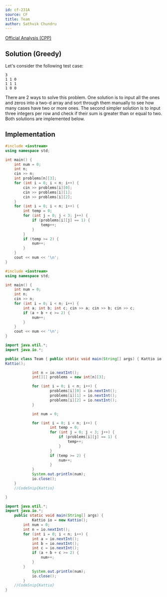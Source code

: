 ```yaml
---
id: cf-231A
source: CF
title: Team
author: Sathvik Chundru
---
```


[Official Analysis (CPP)](https://codeforces.com/blog/entry/5486)

## Solution (Greedy)

Let's consider the following test case:

```
3
1 1 0
1 1 1
1 0 0
```

There are 2 ways to solve this problem. One solution is to input all the ones
and zeros into a two-d array and sort through them manually to see how many
cases have two or more ones. The second simpler solution is to input three
integers per row and check if their sum is greater than or equal to two. Both
solutions are implemented below.

## Implementation

<LanguageSection>

<CPPSection>

```CPP
#include <iostream>
using namespace std;

int main() {
	int num = 0;
	int n;
	cin >> n;
	int problems[n][3];
	for (int i = 0; i < n; i++) {
		cin >> problems[i][0];
		cin >> problems[i][1];
		cin >> problems[i][2];
	}
	for (int i = 0; i < n; i++) {
		int temp = 0;
		for (int j = 0; j < 3; j++) {
			if (problems[i][j] == 1) {
				temp++;
			}
		}
		if (temp >= 2) {
			num++;
		}
	}
	cout << num << '\n';
}
```

</CPPSection>

<CPPSection>

```CPP
#include <iostream>
using namespace std;

int main() {
	int num = 0;
	int n;
	cin >> n;
	for (int i = 0; i < n; i++) {
		int a; int b; int c; cin >> a; cin >> b; cin >> c;
		if (a + b + c >= 2) {
			num++;
		}
	}
	cout << num << '\n';
}
```

</CPPSection>
	
<JavaSection>
	
```java
import java.util.*;
import java.io.*;

public class Team { public static void main(String[] args) { Kattio io = new
Kattio();

        	int n = io.nextInt();
        	int[][] problems = new int[n][3];

        	for (int i = 0; i < n; i++) {
            		problems[i][0] = io.nextInt();
            		problems[i][1] = io.nextInt();
            		problems[i][2] = io.nextInt();
        	}

        	int num = 0;

        	for (int i = 0; i < n; i++) {
            		int temp = 0;
            		for (int j = 0; j < 3; j++) {
                		if (problems[i][j] == 1) {
                   			temp++;
                		}
            		}
            		if (temp >= 2) {
                		num++;
            		}
        	}
     		System.out.println(num);
        	io.close();
    }
    //CodeSnip{Kattio}

}

````

</JavaSection>

<JavaSection>

```java
import java.util.*;
import java.io.*;
	public static void main(String[] args) {
        	Kattio io = new Kattio();
		int num = 0;
		int n = io.nextInt();
		for (int i = 0; i < n; i++) {
			int a = io.nextInt();
			int b = io.nextInt();
			int c = io.nextInt();
			if (a + b + c >= 2) {
				num++;
			}
		}
     		System.out.println(num);
        	io.close();
    	}
	//CodeSnip{Kattio}
}
````

</JavaSection>

</LanguageSection>
